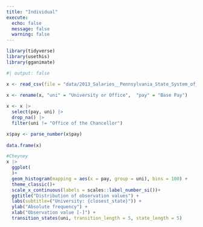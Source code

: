```yaml
---
title: "Individual"
execute: 
  echo: false
  message: false
  warning: false
---
```


```r
library(tidyverse)
library(usethis)
library(gganimate)
```

```r
#| output: false

x <- read_csv(file = "data/2013_Salaries__Pennsylvania_State_System_of_Higher_Education.csv", col_names = TRUE, show_col_types = FALSE)  
  
x <- rename(x, "uni" = "University or Office",  "pay" = "Base Pay")

x <- x |> 
  select(pay, uni) |> 
  drop_na() |> 
  filter(uni != "Office of the Chancellor")

x$pay <- parse_number(x$pay)
  
data.frame(x)

```

```r
#Cheyney
x |> 
  ggplot(
  )+
  geom_histogram(mapping = aes(x = pay, group = uni), bins = 100) +
  theme_classic()+
  scale_x_continuous(labels = scales::label_number_si())+
  ggtitle("Distribution of observation values") +
  labs(subtitle=("University: {closest_state}")) +
  ylab("Absolute frequency") + 
  xlab("Observation value [-]") +
  transition_states(uni, transition_length = 5, state_length = 5)
```

